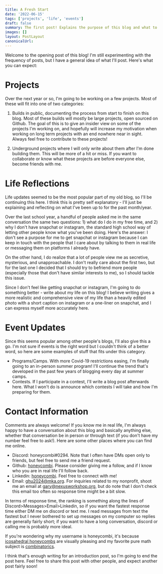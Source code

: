 ```yaml
---
title: A Fresh Start
date: '2022-06-15'
tags: ['projects', 'life', 'events']
draft: false
summary: The first post! Explains the purpose of this blog and what to expect as a reader.
images: []
layout: PostLayout
canonicalUrl:
---
```


Welcome to the opening post of this blog! I'm still experimenting with the frequency of posts, but I have a general idea of what I'll post. Here's what you can expect:

# Projects

Over the next year or so, I'm going to be working on a few projects. Most of these will fit into one of two categories:

1. Builds in public, documenting the process from start to finish on this blog. Most of these builds will mostly be large projects, open sourced on Github. The goal of this is to give an insider view on some of the projects I'm working on, and hopefully will increase my motivation when working on long term projects with an end nowhere near in sight. Always feel free to contribute to these projects!

2. Underground projects where I will only write about them after I'm done building them. This will be more of a hit or miss. If you want to collaborate or know what these projects are before everyone else, become friends with me.

# Life Reflections

Life updates seemed to be the most popular part of my old blog, so I'll be continuing this here. I think this is pretty self explanatory - I'll just be explaining and reflecting on what I've been up to for the past month/year.

Over the last school year, a handful of people asked me in the same conversation the same two questions: 1) what do I do in my free time, and 2) why I don't have snapchat or instagram, the standard high school way of letting other people know what you've been doing. Here's the answer: I don't see a purpose for me to get snapchat or instagram because I can keep in touch with the people that I care about by talking to them in real life or messaging them on platforms I already have.

On the other hand, I do realize that a lot of people view me as secretive, mysterious, and unapproachable. I don't really care about the first two, but for the last one I decided that I should try to befriend more people (especially those that don't have similar interests to me), so I should tackle this issue.

Since I don't feel like getting snapchat or instagram, I'm going to do something better - write about my life on this blog! I believe writing gives a more realistic and comprehensive view of my life than a heavily edited photo with a short caption on instagram or a one-liner on snapchat, and I can express myself more accurately here.

# Event Updates

Since this seems popular among other people's blogs, I'll also give this a go. I'm not sure if events is the right word but I couldn't think of a better word, so here are some examples of stuff that fits under this category.

- Programs/Camps. With more Covid-19 restrictions easing, I'm finally going to an in-person summer program! I'll continue the trend that's developed in the past few years of blogging every day at summer camps.
- Contests. If I participate in a contest, I'll write a blog post afterwards here. What I won't do is announce which contests I will take and how I'm preparing for them.

# Contact Information

Comments are always welcome! If you know me in real life, I'm always happy to have a conversation about this blog and basically anything else, whether that conversation be in person or through text (if you don't have my number feel free to ask!). Here are some other places where you can find me online.

- Discord: honeycombi#0294. Note that I often have DMs open only to friends, but feel free to send me a friend request.
- Github: [honeycombi](https://github.com/honeycombi). Please consider giving me a follow, and if I know who you are in real life I'll follow back.
- Linkedin: [honeycombi](https://www.linkedin.com/in/honeycombi/). Feel free to connect with me!
- Email: ghu2024@mka.org. For inquiries related to my nonprofit, shoot me an email at gary@nexusworkshop.org, but do note that I don't check this email too often so response time might be a bit slow.

In terms of response time, the ranking is something along the lines of Discord>Messages>Email>Linkedin, so if you want the fastest response time either DM me on discord or text me. I read messages from text the fastest but I never bothered to set up messages on my computer so replies are generally fairly short; if you want to have a long conversation, discord or calling me is probably more ideal.

If you're wondering why my username is honeycombi, it's because [icosahedral honeycombs](https://en.wikipedia.org/wiki/Icosahedral_honeycomb) are visually pleasing and my favorite pure math subject is [combinatorics](https://en.wikipedia.org/wiki/Combinatorics).

I think that's enough writing for an introduction post, so I'm going to end the post here. Feel free to share this post with other people, and expect another post fairly soon!
